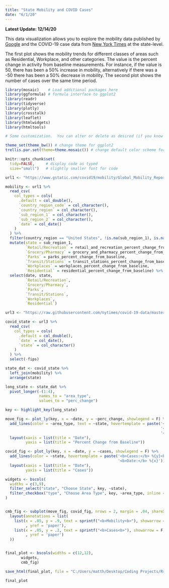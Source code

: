 ```yaml
---
title: "State Mobility and COVID Cases"
date: "6/1/20"
---
```


<style type="text/css">
h1.title {
  text-align: center;
}
h4.date {
  text-align: center;
}
</style>

**Latest Update: 12/14/20**

This data visualization allows you to explore the mobility data published by [Google](https://www.google.com/covid19/mobility/) and the COVID-19 case data from [New York Times](https://github.com/nytimes/covid-19-data) at the state-level.

The first plot shows the mobility trends for different classes of areas such as Residential, Workplace, and other categories. The value is the percent change in activity from baseline measurements. For instance, if the value is 50, there has been a 50% increase in mobility, alternatively if there was a -50 there has been a 50% decrease in mobility. The second plot shows the number of cases over the same time period. 

```r
library(mosaic)    # Load additional packages here 
library(ggformula) # formula interface to ggplot2
library(readr)
library(tidyverse)
library(plotly)
library(crosstalk)
library(leaflet)
library(htmlwidgets)
library(htmltools)

# Some customization.  You can alter or delete as desired (if you know what you are doing).

theme_set(theme_bw()) # change theme for ggplot2
trellis.par.set(theme=theme.mosaic()) # change default color scheme for lattice

knitr::opts_chunk$set(
  tidy=FALSE,     # display code as typed
  size="small")   # slightly smaller font for code
```

```r
url1 <- "https://www.gstatic.com/covid19/mobility/Global_Mobility_Report.csv"

mobility <- url1 %>%
  read_csv(
    col_types = cols(
      .default = col_double(),
      `country_region_code` = col_character(),
      `country_region` = col_character(),
      `sub_region_1` = col_character(),
      `sub_region_2` = col_character(),
      `date` = col_date()
    )
  ) %>%
  filter(country_region == "United States", !is.na(sub_region_1), is.na(sub_region_2)) %>%
  mutate(state = sub_region_1,
         `Retail/Recreation` = retail_and_recreation_percent_change_from_baseline,
         `Grocery/Pharmacy` = grocery_and_pharmacy_percent_change_from_baseline,
         `Parks` = parks_percent_change_from_baseline,
         `Transit/Stations` = transit_stations_percent_change_from_baseline,
         `Workplaces` = workplaces_percent_change_from_baseline,
         `Residential` = residential_percent_change_from_baseline) %>%
  select(date, state, 
         `Retail/Recreation`, 
         `Grocery/Pharmacy`, 
         `Parks`, 
         `Transit/Stations`, 
         `Workplaces`, 
         `Residential`)
```

```r
url3 <- "https://raw.githubusercontent.com/nytimes/covid-19-data/master/us-states.csv"

covid_state <- url3 %>%
  read_csv(
    col_types = cols(
      .default = col_double(),
      `date` = col_date(),
      `state` = col_character()
    )
  ) %>%
  select(-fips)

```

```r
state_dat <- covid_state %>% 
  left_join(mobility) %>% 
  arrange(state)
```

```r
long_state <- state_dat %>%
  pivot_longer(-(1:4),
               names_to = "area_type",
               values_to = "perc_change")

key <- highlight_key(long_state)

move_fig <- plot_ly(key, x = ~date, y = ~perc_change, showlegend = F) %>%
  add_lines(color = ~area_type, text = ~state, hovertemplate = paste('<b>State:</b> %{text}<br>',
                                                                     '<b>% Change:</b> %{y}<br>',
                                                                     '<b>Date:</b> %{x}')) %>%
  layout(xaxis = list(title = "Date"),
         yaxis = list(title = "Percent Change from Baseline"))

covid_fig <- plot_ly(key, x = ~date, y = ~cases, showlegend = F) %>%
  add_lines(color = ~state, hovertemplate = paste('<b>Cases:</b> %{y}<br>',
                                                  '<b>Date:</b> %{x}')) %>%
  layout(xaxis = list(title = "Date"),
         yaxis = list(title = "Cases"))

widgets <- bscols(
  widths = c(3,9),
  filter_select("state", "Choose State", key, ~state),
  filter_checkbox("type", "Choose Area Type", key, ~area_type, inline = T)
)


cmb_fig <- subplot(move_fig, covid_fig, nrows = 2, margin = .04, shareX = T) %>%
  layout(annotations = list(
    list(x = .05, y = .9, text = sprintf("<b>Mobility<b>"), showarrow = F, xref = 'paper'
         , yref = 'paper'),
    list(x = .05, y = .2, text = sprintf("<b>Cases<b>"), showarrow = F, xref = 'paper'
         , yref = 'paper')
  ))


final_plot <- bscols(widths = c(12,12), 
       widgets,
       cmb_fig)

save_html(final_plot, file = "C:/Users/matth/Desktop/Coding Projects/Rstudio/matthewbbone/covidMobile/covidplot.html")

final_plot
```


